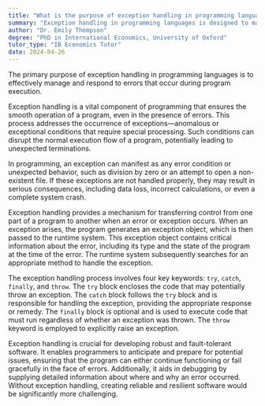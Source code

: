 ```yaml
---
title: "What is the purpose of exception handling in programming languages?"
summary: "Exception handling in programming languages is designed to manage and respond to errors that occur during program execution, ensuring smoother operation and improved reliability of applications."
author: "Dr. Emily Thompson"
degree: "PhD in International Economics, University of Oxford"
tutor_type: "IB Economics Tutor"
date: 2024-04-26
---
```


The primary purpose of exception handling in programming languages is to effectively manage and respond to errors that occur during program execution.

Exception handling is a vital component of programming that ensures the smooth operation of a program, even in the presence of errors. This process addresses the occurrence of exceptions—anomalous or exceptional conditions that require special processing. Such conditions can disrupt the normal execution flow of a program, potentially leading to unexpected terminations.

In programming, an exception can manifest as any error condition or unexpected behavior, such as division by zero or an attempt to open a non-existent file. If these exceptions are not handled properly, they may result in serious consequences, including data loss, incorrect calculations, or even a complete system crash.

Exception handling provides a mechanism for transferring control from one part of a program to another when an error or exception occurs. When an exception arises, the program generates an exception object, which is then passed to the runtime system. This exception object contains critical information about the error, including its type and the state of the program at the time of the error. The runtime system subsequently searches for an appropriate method to handle the exception.

The exception handling process involves four key keywords: `try`, `catch`, `finally`, and `throw`. The `try` block encloses the code that may potentially throw an exception. The `catch` block follows the `try` block and is responsible for handling the exception, providing the appropriate response or remedy. The `finally` block is optional and is used to execute code that must run regardless of whether an exception was thrown. The `throw` keyword is employed to explicitly raise an exception.

Exception handling is crucial for developing robust and fault-tolerant software. It enables programmers to anticipate and prepare for potential issues, ensuring that the program can either continue functioning or fail gracefully in the face of errors. Additionally, it aids in debugging by supplying detailed information about where and why an error occurred. Without exception handling, creating reliable and resilient software would be significantly more challenging.
    